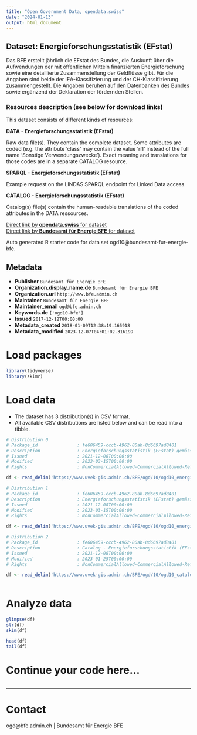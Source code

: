 ```yaml
---
title: "Open Government Data, opendata.swiss"
date: "2024-01-13"
output: html_document
---
```


## Dataset: Energieforschungsstatistik (EFstat)

Das BFE erstellt jährlich die EFstat des Bundes, die Auskunft über die Aufwendungen der mit öffentlichen Mitteln finanzierten Energieforschung sowie eine detaillierte Zusammenstellung der Geldflüsse gibt. Für die Angaben sind beide der IEA-Klassifizierung und der CH-Klassifizierung zusammengestellt. Die Angaben beruhen auf den Datenbanken des Bundes sowie ergänzend der Deklaration der fördernden Stellen.

### Resources description (see below for download links)
 This dataset consists of different kinds of resources: 

__DATA - Energieforschungsstatistik (EFstat)__

Raw data file(s). They contain the complete dataset. Some attributes are coded (e.g. the attribute 'class' may contain the value 'ri1' instead of the full name 'Sonstige Verwendungszwecke'). Exact meaning and translations for those codes are in a separate CATALOG resource.

__SPARQL - Energieforschungsstatistik (EFstat)__

Example request on the LINDAS SPARQL endpoint for Linked Data access.

__CATALOG - Energieforschungsstatistik (EFstat)__

Catalog(s) file(s) contain the human-readable translations of the coded attributes in the DATA ressources.

[Direct link by **opendata.swiss** for dataset](https://opendata.swiss/de/dataset/energieforschungsstatistik-efstat)<br>
[Direct link by **Bundesamt für Energie BFE** for dataset](https://www.bfe.admin.ch/ogd10)

Auto generated R starter code for data set ogd10@bundesamt-fur-energie-bfe.

## Metadata

- **Publisher** `Bundesamt für Energie BFE`
- **Organization.display_name.de** `Bundesamt für Energie BFE`
- **Organization.url** `http://www.bfe.admin.ch`
- **Maintainer** `Bundesamt für Energie BFE`
- **Maintainer_email** `ogd@bfe.admin.ch`
- **Keywords.de** `['ogd10-bfe']`
- **Issued** `2017-12-12T00:00:00`
- **Metadata_created** `2018-01-09T12:38:19.165918`
- **Metadata_modified** `2023-12-07T04:01:02.316199`


# Load packages

```r

library(tidyverse)
library(skimr)

```

# Load data

-   The dataset has 3 distribution(s) in CSV format.
-   All available CSV distributions are listed below and can be read into a tibble.

```r

# Distribution 0
# Package_id               : fe606459-cccb-4962-80ab-8d6697ad8401
# Description              : Energieforschungsstatistik (EFstat) gemäss Schweizer Klassifikation
# Issued                   : 2021-12-08T00:00:00
# Modified                 : 2023-03-15T00:00:00
# Rights                   : NonCommercialAllowed-CommercialAllowed-ReferenceRequired

df <- read_delim('https://www.uvek-gis.admin.ch/BFE/ogd/10/ogd10_energieforschungstatistik_ch.csv')

# Distribution 1
# Package_id               : fe606459-cccb-4962-80ab-8d6697ad8401
# Description              : Energieforschungsstatistik (EFstat) gemäss Klassifikation der Internationalen Energieagentur
# Issued                   : 2021-12-08T00:00:00
# Modified                 : 2023-03-15T00:00:00
# Rights                   : NonCommercialAllowed-CommercialAllowed-ReferenceRequired

df <- read_delim('https://www.uvek-gis.admin.ch/BFE/ogd/10/ogd10_energieforschungstatistik_iea.csv')

# Distribution 2
# Package_id               : fe606459-cccb-4962-80ab-8d6697ad8401
# Description              : Catalog - Energieforschungsstatistik (EFstat)
# Issued                   : 2021-12-08T00:00:00
# Modified                 : 2023-01-25T00:00:00
# Rights                   : NonCommercialAllowed-CommercialAllowed-ReferenceRequired

df <- read_delim('https://www.uvek-gis.admin.ch/BFE/ogd/10/ogd10_catalogs.zip')



```

# Analyze data

```r

glimpse(df)
str(df)
skim(df)

head(df)
tail(df)

```

# Continue your code here...

```r

```

------------------------------------------------------------------------

# Contact

ogd@bfe.admin.ch | Bundesamt für Energie BFE
